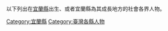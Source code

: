 以下列出在[[宜蘭縣|宜蘭縣]]出生、或者宜蘭縣為其成長地方的社會各界人物。

[[Category:宜蘭縣|Category:宜蘭縣]]
[[Category:臺灣各縣人物|Category:臺灣各縣人物]]